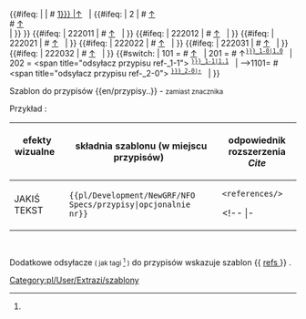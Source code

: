 <noinclude>{{pl/Development/NewGRF/inne strony|en= 
|pl=Template:pl/Development/NewGRF/NFO Specs/przypisy
}}</noinclude><!--
--><includeonly><!--
 ~ ~ ~ ~ ~ ~ ~ ~ ~ ~ koment ~ ~ ~ ~ ~ ~ ~ ~ ~ ~
--><!--
 ~ ~ ~ ~ ~ ~ ~ ~ ~ ~ początek ~ ~ ~ ~ ~ ~ ~ ~ ~ ~ 
--><!--<br> --><!--
-->{{#ifeq: {{{1|}}} <!--
 --> | <!-- nic
 --> | <!--
  --># <span id="note-{{{1|1}}}" title="odsyłacz przypisu ref-{{{1|1}}}"><!--
  -->[[#ref-{{{1|1}}} |↑]]</span> &nbsp; {{pl/Development/NewGRF/NFO Specs/refs|text=Przypis.|przypis}} <!--<br>--><!--
 --> |<!--
  -->{{#ifeq: {{{1|}}} <!--
   --> | 2 <!--
    -->| <!--
    --># <span id="note-1" title="odsyłacz przypisu ref-1"><!--
    -->[[#ref-1 |↑]]</span> &nbsp; {{pl/Development/NewGRF/NFO Specs/refs|text=Przypis I|przypis}} <br>
<!--
    --># <span id="note-2" title="odsyłacz przypisu ref-2"><!--
    -->[[#ref-2 |↑]]</span> &nbsp; {{pl/Development/NewGRF/NFO Specs/refs|text=Przypis II|przypis}} <br><!--
   --> |<!--
  --> }} <!--
 --> }}<!--
-->{{#ifeq: {{{1|}}} <!--
 --> | 222011<!--
 --> | <!--
  --># <span id="note-1" title="odsyłacz przypisu ref-1"><!--
  -->[[#ref-1 |↑]]</span> &nbsp; <!--{{extraZi/refs/Pl|text=Przypis|przypis}} <br>--><!--
 --> | <!--
--> }}<!--
-->{{#ifeq: {{{1|}}} <!--
 --> | 222012<!--
 --> | <!--
  --># <span id="note-2" title="odsyłacz przypisu ref-2"><!--
  -->[[#ref-2 |↑]]</span> &nbsp; <!--{{extraZi/refs/Pl|text=Przypis|przypis}} <br>--><!--
 --> | <!--
--> }}<!--
-->{{#ifeq: {{{1|}}} <!--
 --> | 222021<!--
 --> | <!--
  --># <span id="note-3" title="odsyłacz przypisu ref-3"><!--
  -->[[#ref-3 |↑]]</span> &nbsp; <!--{{extraZi/refs/Pl|text=Przypis|przypis}} <br>--><!--
 --> | <!--
--> }}<!--
-->{{#ifeq: {{{1|}}} <!--
 --> | 222022<!--
 --> | <!--
  --># <span id="note-4" title="odsyłacz przypisu ref-4"><!--
  -->[[#ref-4 |↑]]</span> &nbsp; <!--{{extraZi/refs/Pl|text=Przypis|przypis}} <br>--><!--
 --> | <!--
--> }}<!--
-->{{#ifeq: {{{1|}}} <!--
 --> | 222031<!--
 --> | <!--
  --># <span id="note-5" title="odsyłacz przypisu ref-5"><!--
  -->[[#ref-5|↑]]</span> &nbsp; <!--{{extraZi/refs/Pl|text=Przypis|przypis}} <br>--><!--
 --> | <!--
--> }}<!--
-->{{#ifeq: {{{1|}}} <!--
--> | 222032<!--
--> | <!--
 --># <span id="note-6" title="odsyłacz przypisu ref-6"><!--
 -->[[#ref-6 |↑]]</span> &nbsp; <!--{{extraZi/refs/Pl|text=Przypis|przypis}} <br>--><!--
--> | <!--
--> }}<!--
-->{{#switch: {{{1|}}} <!--
-->| <!--
-->101 =<!--
-->#<span id="note-1" title="odsyłacz przypisu ref-1"><!--
  -->[[#ref-1 |↑]]</span> &nbsp;<!--
  --><!--{{extraZi/refs/Pl|text=Przypis|przypis}}--><!-- <br>--><!--
-->| <!-- 
-->201 = <!--
-->#<span id="note-{{{name|}}}-1" title="odsyłacz przypisu ref-{{{name|}}}_1-0"><!--
-->↑<sup><tt>[[#ref-{{{name|}}}_1-0|1.0]]</tt></sup></span> &nbsp; <!--
--><!--{{extraZi/refs/Pl|text=P..|przypis}} <br>--><!--
-->|<!-- 
-->202 = <!--
--><span <!--id="note-{{{name|}}}-1"--> title="odsyłacz przypisu ref-{{{name|}}}_1-1"><!--
--><!--↑--><sup><tt>[[#ref-{{{name|}}}_1-1|1.1]]</tt></sup></span> &nbsp; <!--
--><!--{{extraZi/refs/Pl|text=P..|przypis}} <br>--><!--
-->|
-->1101= <!--
--># <span <!--id="note-{{{name|}}}-2"--> title="odsyłacz przypisu ref-{{{name|}}}_2-0"><!--
--><!--↑--><sup><tt>[[#ref-{{{name|}}}_2-0|↑]]</tt></sup></span> &nbsp; <!--
--><!--{{extraZi/refs/Pl|text=P..|przypis}} <br>--><!--
-->|<!--
-->}}<!--
--></includeonly><noinclude>

 
Szablon do przypisów <nowiki>{{en/przypisy..}}</nowiki> <!-- lub <nowiki>{{..refs..|name= | }}</nowiki>--> - <small>zamiast znacznika <references></small> 



Przykład :

{| 
! efekty wizualne &nbsp; &nbsp; &nbsp; &nbsp; !!składnia szablonu (w miejscu przypisów) &nbsp; !! odpowiednik rozszerzenia ''Cite'' 
|-
| style=vertical-align:middle<!--top--> |JAKIŚ TEKST{{pl/Development/NewGRF/NFO Specs/refs|text=<!--przypis-->|1}} 
| style=vertical-align:<!--bottom-->middle |<code><nowiki>{{pl/Development/NewGRF/NFO Specs/przypisy|opcjonalnie nr}}</nowiki></code> 
| style=vertical-align:<!--bottom-->middle |<!--<code>--><pre><references/></pre><!--</code>--> 
<!-- |- 
|<pre><ref name="słowo">jakiś tekst </ref></pre>||style=vertical-align:middle|<nowiki>{{extraZi/refs/Pl | name =słowo |jakiś test }}</nowiki> || style=vertical-align:middle |--><!--<h5 name=1 style="padding: 1px; white-space:nowrap;">--><!--{{extraZi/refs/Pl|name=słowo|--><!--|text=jakiś test--><!--2 }}--><!--</h5>--><!---->
|}

{{pl/Development/NewGRF/NFO Specs/przypisy}}

<br><!-- <ref name="slowo"/> #cite_note-slowo-1 #cite_ref-slowo_1-1 -->

Dodatkowe odsyłacze <small>( jak tagi <ref> </ref> )</small> do przypisów wskazuje szablon <nowiki>{{</nowiki> [[Template:pl/Development/NewGRF/NFO Specs/refs| refs ]] <nowiki>}}</nowiki> .



[[Category:pl/User/Extrazi/szablony]]
</noinclude>